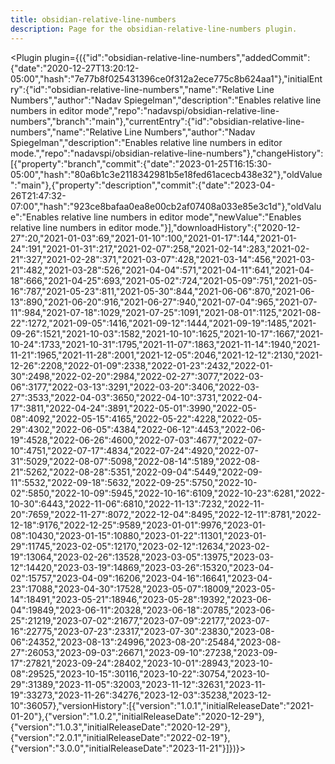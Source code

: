 ---
title: obsidian-relative-line-numbers
description: Page for the obsidian-relative-line-numbers plugin.
---


<Plugin plugin={({"id":"obsidian-relative-line-numbers","addedCommit":{"date":"2020-12-27T13:20:12-05:00","hash":"7e77b8f025431396ce0f312a2ece775c8b624aa1"},"initialEntry":{"id":"obsidian-relative-line-numbers","name":"Relative Line Numbers","author":"Nadav Spiegelman","description":"Enables relative line numbers in editor mode","repo":"nadavspi/obsidian-relative-line-numbers","branch":"main"},"currentEntry":{"id":"obsidian-relative-line-numbers","name":"Relative Line Numbers","author":"Nadav Spiegelman","description":"Enables relative line numbers in editor mode.","repo":"nadavspi/obsidian-relative-line-numbers"},"changeHistory":[{"property":"branch","commit":{"date":"2023-01-25T16:15:30-05:00","hash":"80a6b1c3e2118342981b5e18fed61acecb438e32"},"oldValue":"main"},{"property":"description","commit":{"date":"2023-04-26T21:47:32-07:00","hash":"923ce8bafaa0ea8e00cb2af07408a033e85e3c1d"},"oldValue":"Enables relative line numbers in editor mode","newValue":"Enables relative line numbers in editor mode."}],"downloadHistory":{"2020-12-27":20,"2021-01-03":69,"2021-01-10":100,"2021-01-17":144,"2021-01-24":191,"2021-01-31":217,"2021-02-07":258,"2021-02-14":283,"2021-02-21":327,"2021-02-28":371,"2021-03-07":428,"2021-03-14":456,"2021-03-21":482,"2021-03-28":526,"2021-04-04":571,"2021-04-11":641,"2021-04-18":666,"2021-04-25":693,"2021-05-02":724,"2021-05-09":751,"2021-05-16":787,"2021-05-23":811,"2021-05-30":844,"2021-06-06":870,"2021-06-13":890,"2021-06-20":916,"2021-06-27":940,"2021-07-04":965,"2021-07-11":984,"2021-07-18":1029,"2021-07-25":1091,"2021-08-01":1125,"2021-08-22":1272,"2021-09-05":1416,"2021-09-12":1444,"2021-09-19":1485,"2021-09-26":1521,"2021-10-03":1582,"2021-10-10":1625,"2021-10-17":1667,"2021-10-24":1733,"2021-10-31":1795,"2021-11-07":1863,"2021-11-14":1940,"2021-11-21":1965,"2021-11-28":2001,"2021-12-05":2046,"2021-12-12":2130,"2021-12-26":2208,"2022-01-09":2338,"2022-01-23":2432,"2022-01-30":2498,"2022-02-20":2984,"2022-02-27":3077,"2022-03-06":3177,"2022-03-13":3291,"2022-03-20":3406,"2022-03-27":3533,"2022-04-03":3650,"2022-04-10":3731,"2022-04-17":3811,"2022-04-24":3891,"2022-05-01":3990,"2022-05-08":4092,"2022-05-15":4165,"2022-05-22":4228,"2022-05-29":4302,"2022-06-05":4384,"2022-06-12":4453,"2022-06-19":4528,"2022-06-26":4600,"2022-07-03":4677,"2022-07-10":4751,"2022-07-17":4834,"2022-07-24":4920,"2022-07-31":5029,"2022-08-07":5098,"2022-08-14":5189,"2022-08-21":5262,"2022-08-28":5351,"2022-09-04":5449,"2022-09-11":5532,"2022-09-18":5632,"2022-09-25":5750,"2022-10-02":5850,"2022-10-09":5945,"2022-10-16":6109,"2022-10-23":6281,"2022-10-30":6443,"2022-11-06":6810,"2022-11-13":7232,"2022-11-20":7659,"2022-11-27":8072,"2022-12-04":8495,"2022-12-11":8781,"2022-12-18":9176,"2022-12-25":9589,"2023-01-01":9976,"2023-01-08":10430,"2023-01-15":10880,"2023-01-22":11301,"2023-01-29":11745,"2023-02-05":12170,"2023-02-12":12634,"2023-02-19":13064,"2023-02-26":13528,"2023-03-05":13975,"2023-03-12":14420,"2023-03-19":14869,"2023-03-26":15320,"2023-04-02":15757,"2023-04-09":16206,"2023-04-16":16641,"2023-04-23":17088,"2023-04-30":17528,"2023-05-07":18009,"2023-05-14":18491,"2023-05-21":18946,"2023-05-28":19392,"2023-06-04":19849,"2023-06-11":20328,"2023-06-18":20785,"2023-06-25":21219,"2023-07-02":21677,"2023-07-09":22177,"2023-07-16":22775,"2023-07-23":23317,"2023-07-30":23830,"2023-08-06":24352,"2023-08-13":24996,"2023-08-20":25484,"2023-08-27":26053,"2023-09-03":26671,"2023-09-10":27238,"2023-09-17":27821,"2023-09-24":28402,"2023-10-01":28943,"2023-10-08":29525,"2023-10-15":30116,"2023-10-22":30754,"2023-10-29":31389,"2023-11-05":32003,"2023-11-12":32631,"2023-11-19":33273,"2023-11-26":34276,"2023-12-03":35238,"2023-12-10":36057},"versionHistory":[{"version":"1.0.1","initialReleaseDate":"2021-01-20"},{"version":"1.0.2","initialReleaseDate":"2020-12-29"},{"version":"1.0.3","initialReleaseDate":"2020-12-29"},{"version":"2.0.1","initialReleaseDate":"2022-02-19"},{"version":"3.0.0","initialReleaseDate":"2023-11-21"}]})}></Plugin>